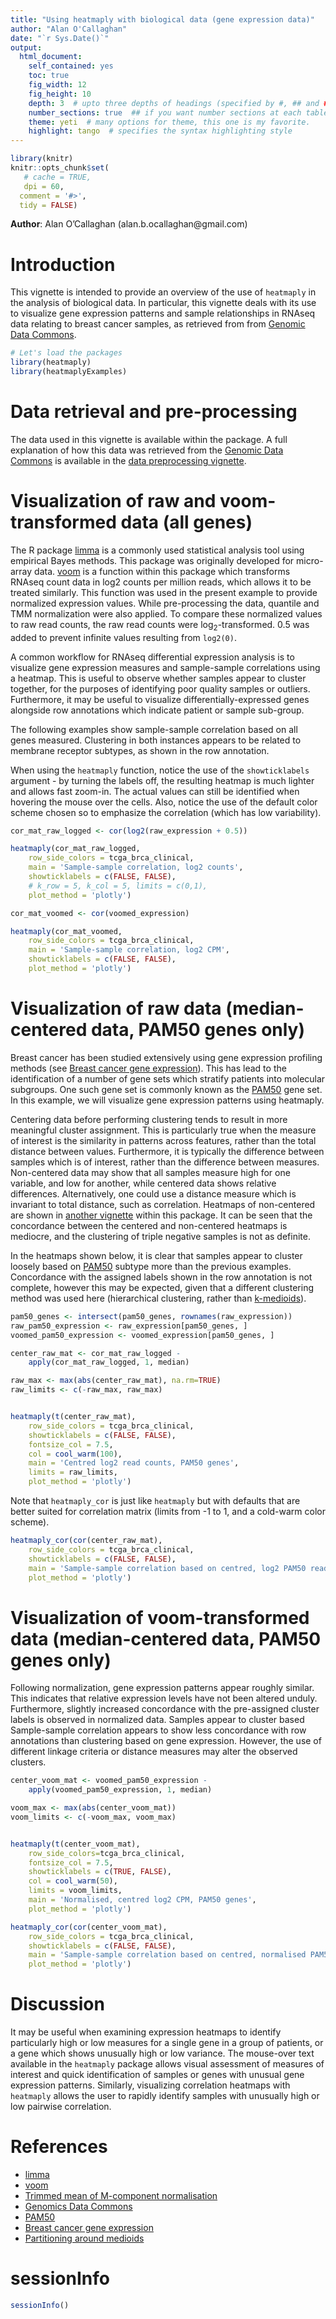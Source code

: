 ```yaml
---
title: "Using heatmaply with biological data (gene expression data)"
author: "Alan O'Callaghan"
date: "`r Sys.Date()`"
output:
  html_document:
    self_contained: yes
    toc: true
    fig_width: 12
    fig_height: 10
    depth: 3  # upto three depths of headings (specified by #, ## and ###)  
    number_sections: true  ## if you want number sections at each table header
    theme: yeti  # many options for theme, this one is my favorite.
    highlight: tango  # specifies the syntax highlighting style
---
```

<!--
%\VignetteEngine{knitr::rmarkdown}
%\VignetteIndexEntry{Using heatmaply with biological data}
-->


```r
library(knitr)
knitr::opts_chunk$set(
   # cache = TRUE,
   dpi = 60,
  comment = '#>',
  tidy = FALSE)

```
**Author**: Alan O'Callaghan (alan.b.ocallaghan@gmail.com)




Introduction
============

This vignette is intended to provide an overview of the use of
`heatmaply` in the analysis of biological data. In particular, 
this vignette deals with its use to visualize gene expression patterns and sample relationships in RNAseq data relating to breast cancer samples, as retrieved from from [Genomic Data Commons].

```r
# Let's load the packages
library(heatmaply)
library(heatmaplyExamples)
```


Data retrieval and pre-processing
=================================
The data used in this vignette is available within the package. 
A full explanation of how this data was retrieved from the 
[Genomic Data Commons] is available in the [data preprocessing vignette].


Visualization of raw and voom-transformed data (all genes)
==========================================================
The R package [limma] is a commonly used statistical analysis tool using
empirical Bayes methods. This package was originally developed for micro-array data.
[voom] is a function within this package which transforms RNAseq count data in 
log2 counts per million reads, which allows it to be treated similarly.
This function was used in the present example to provide normalized expression 
values. While pre-processing the data, quantile and TMM normalization
were also applied. To compare these normalized values to raw read counts, 
the raw read counts were log~2~-transformed. 0.5 was
added to prevent infinite values resulting from `log2(0)`.

A common workflow for RNAseq differential expression analysis is to visualize
gene expression measures and sample-sample correlations using a heatmap. 
This is useful to observe whether samples appear to cluster together, for 
the purposes of identifying poor quality samples or outliers.
Furthermore, it may be useful to visualize differentially-expressed genes
alongside row annotations which indicate patient or sample sub-group.

The following examples show sample-sample correlation based on all genes 
measured. Clustering in both instances appears to be related to membrane 
receptor subtypes, as shown in the row annotation. 

When using the `heatmaply` function, notice the use of the `showticklabels` argument - by turning the labels off, the resulting heatmap is much lighter and allows fast zoom-in. The actual values can still be identified when hovering the mouse over the cells. Also, notice the use of the default color scheme chosen so to emphasize the correlation (which has low variability).


```r
cor_mat_raw_logged <- cor(log2(raw_expression + 0.5))

heatmaply(cor_mat_raw_logged, 
    row_side_colors = tcga_brca_clinical,
    main = 'Sample-sample correlation, log2 counts',
    showticklabels = c(FALSE, FALSE),
    # k_row = 5, k_col = 5, limits = c(0,1),
    plot_method = 'plotly')

```


```r

cor_mat_voomed <- cor(voomed_expression)

heatmaply(cor_mat_voomed, 
    row_side_colors = tcga_brca_clinical,
    main = 'Sample-sample correlation, log2 CPM',
    showticklabels = c(FALSE, FALSE),
    plot_method = 'plotly')

```



Visualization of raw data (median-centered data, PAM50 genes only)
=================================================================
Breast cancer has been studied extensively using gene expression profiling methods (see [Breast cancer gene expression]). This has lead to the identification of a number of gene sets which stratify patients into molecular subgroups.
One such gene set is commonly known as the [PAM50] gene set. In this example, we will visualize gene expression patterns using heatmaply.

Centering data before performing clustering tends to result in more meaningful cluster
assignment. This is particularly true when the measure of interest is the similarity in patterns across features, rather than the total distance between values. Furthermore,
it is typically the difference between samples which is of interest, rather than the difference between measures. Non-centered data may show that all samples measure high for one variable, and low for another, while centered data shows relative differences. Alternatively, one could use a distance measure which is invariant to total distance, such as correlation. 
Heatmaps of non-centered are shown in 
[another vignette](non_centred_heatmaps.html) within this package. It can be seen
that the concordance between the centered and non-centered heatmaps is mediocre, and 
the clustering of triple negative samples is not as definite.

In the heatmaps shown below, it is clear that samples appear to cluster loosely 
based on [PAM50] subtype more than the previous examples.
Concordance with the assigned labels shown in the row annotation 
is not complete, however this may be expected, 
given that a different clustering method was used here (hierarchical clustering,
rather than [k-medioids]).


```r
pam50_genes <- intersect(pam50_genes, rownames(raw_expression))
raw_pam50_expression <- raw_expression[pam50_genes, ]
voomed_pam50_expression <- voomed_expression[pam50_genes, ]

center_raw_mat <- cor_mat_raw_logged - 
    apply(cor_mat_raw_logged, 1, median)

raw_max <- max(abs(center_raw_mat), na.rm=TRUE)
raw_limits <- c(-raw_max, raw_max)


heatmaply(t(center_raw_mat), 
    row_side_colors = tcga_brca_clinical,
    showticklabels = c(FALSE, FALSE),
    fontsize_col = 7.5,
    col = cool_warm(100),
    main = 'Centred log2 read counts, PAM50 genes',
    limits = raw_limits,
    plot_method = 'plotly')


```

Note that `heatmaply_cor` is just like `heatmaply` but with defaults that are better suited for correlation matrix (limits from -1 to 1, and a cold-warm color scheme).

```r
heatmaply_cor(cor(center_raw_mat), 
    row_side_colors = tcga_brca_clinical,
    showticklabels = c(FALSE, FALSE),
    main = 'Sample-sample correlation based on centred, log2 PAM50 read counts',
    plot_method = 'plotly')

```





Visualization of voom-transformed data (median-centered data, PAM50 genes only)
==================
Following normalization, gene expression patterns appear roughly similar. 
This indicates that relative expression levels have not been altered unduly.
Furthermore, slightly increased concordance with the pre-assigned cluster labels
is observed in normalized data. Samples appear to cluster based 
Sample-sample correlation appears to show less concordance with row annotations 
than clustering based on gene expression. However, the use of different
linkage criteria or distance measures may alter the observed clusters.

```r
center_voom_mat <- voomed_pam50_expression - 
    apply(voomed_pam50_expression, 1, median)

voom_max <- max(abs(center_voom_mat))
voom_limits <- c(-voom_max, voom_max)


heatmaply(t(center_voom_mat), 
    row_side_colors=tcga_brca_clinical,
    fontsize_col = 7.5,
    showticklabels = c(TRUE, FALSE),
    col = cool_warm(50),
    limits = voom_limits,
    main = 'Normalised, centred log2 CPM, PAM50 genes',
    plot_method = 'plotly')

```




```r

heatmaply_cor(cor(center_voom_mat), 
    row_side_colors = tcga_brca_clinical,
    showticklabels = c(FALSE, FALSE),
    main = 'Sample-sample correlation based on centred, normalised PAM50 gene expression',
    plot_method = 'plotly')

```



Discussion
==========
It may be useful when examining expression 
heatmaps to identify particularly high or low measures for a single
gene in a group of patients, or a gene which shows unusually high or low variance.
The mouse-over text available in the `heatmaply` 
package allows visual assessment of measures of interest and quick identification
of samples or genes with unusual gene expression patterns.
Similarly, visualizing correlation heatmaps with `heatmaply` allows the user to
rapidly identify samples with unusually high or low pairwise correlation.

References
==========
- [limma]
- [voom](https://genomebiology.biomedcentral.com/articles/10.1186/gb-2014-15-2-r29)
- [Trimmed mean of M-component normalisation][TMM]
- [Genomics Data Commons]
- [PAM50]
- [Breast cancer gene expression]
- [Partitioning around medioids]

[Partitioning around medioids]: https://en.wikipedia.org/wiki/K-medoids
[k-medioids]: https://en.wikipedia.org/wiki/K-medoids
[Genomics Data Commons]: https://gdc.cancer.gov/
[limma]: https://bioconductor.org/packages/release/bioc/html/limma.html
[TMM]: https://www.ncbi.nlm.nih.gov/pmc/articles/PMC2864565/
[PAM50]: http://ascopubs.org/doi/abs/10.1200/jco.2008.18.1370
[Genomic Data Commons]: https://gdc.cancer.gov/
[data preprocessing vignette]: data_preprocessing.html
[voom]: https://genomebiology.biomedcentral.com/articles/10.1186/gb-2014-15-2-r29
[Breast cancer gene expression]: https://www.ncbi.nlm.nih.gov/pubmed/28733194




sessionInfo
===============

```r
sessionInfo()
```



